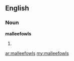 ==English==

===Noun===
'''malleefowls'''

# {{plural of|malleefowl}}

[[ar:malleefowls]]
[[my:malleefowls]]